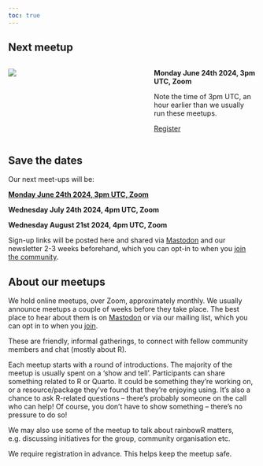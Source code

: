 ```yaml
---
toc: true
---
```


## Next meetup

:::: {.columns}

::: {.column width="45%"}
![](images/rainbowR-meetup.png)
:::

::: {.column width="10%"}

:::

::: {.column width="45%"}
**Monday June 24th 2024, 3pm UTC, Zoom**

Note the time of 3pm UTC, an hour earlier than we usually run these meetups.

[Register](https://us02web.zoom.us/meeting/register/tZEqcOCpqjosG9PKxbHILu8keiWcBtyvOhv6){.btn .btn-primary target="_blank"} 
:::

::::

## Save the dates

Our next meet-ups will be:

[**Monday June 24th 2024, 3pm UTC, Zoom**](https://us02web.zoom.us/meeting/register/tZEqcOCpqjosG9PKxbHILu8keiWcBtyvOhv6){target="_blank"} 

**Wednesday July 24th 2024, 4pm UTC, Zoom**

**Wednesday August 21st 2024, 4pm UTC, Zoom**

Sign-up links will be posted here and shared via [Mastodon](https://tech.lgbt/@rainbowR){target="_blank"} and our newsletter 2-3 weeks beforehand, which you can opt-in to when you [join the community](https://docs.google.com/forms/d/1y7SOWE3IW-fpR_5Cd4mK-CMUpFZ-hvhY4cTj34JqTVE/){target="_blank"}.

## About our meetups

We hold online meetups, over Zoom, approximately monthly. 
We usually announce meetups a couple of weeks before they take place.
The best place to hear about them is on [Mastodon](https://tech.lgbt/@rainbowR) or via our mailing list, which you can opt in to when you [join](https://docs.google.com/forms/d/1y7SOWE3IW-fpR_5Cd4mK-CMUpFZ-hvhY4cTj34JqTVE/).

These are friendly, informal gatherings, to connect with fellow community members and chat (mostly about R).

Each meetup starts with a round of introductions. The majority of the meetup is usually spent on a 'show and tell'. Participants can share something related to R or Quarto. 
It could be something they're working on, or a resource/package they've found that they're enjoying using. It's also a chance to ask R-related questions -- there's probably someone on the call who can help! Of course, you don't have to show something -- there's no pressure to do so!

We may also use some of the meetup to talk about rainbowR matters, e.g. discussing initiatives for the group, community organisation etc.

We require registration in advance. This helps keep the meetup safe.
